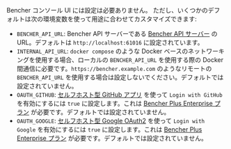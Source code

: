 Bencher コンソール UI には設定は必要ありません。
ただし、いくつかのデフォルトは次の環境変数を使って用途に合わせてカスタマイズできます:

- `BENCHER_API_URL`: Bencher API サーバーである [Bencher API サーバー][server config] の URL。デフォルトは `http://localhost:61016` に設定されています。
- `INTERNAL_API_URL`: `docker compose` のような Docker ベースのネットワーキングを使用する場合、ローカルの `BENCHER_API_URL` を使用する際の Docker 間通信に必要です。`https://bencher.example.com` のようなリモートの `BENCHER_API_URL` を使用する場合は設定しないでください。デフォルトでは設定されていません。
- `OAUTH_GITHUB`: [セルフホスト型 GitHub アプリ][github app] を使って `Login with GitHub` を有効にするには `true` に設定します。これは [Bencher Plus Enterprise プラン][bencher plus enterprise] が必要です。デフォルトでは設定されていません。
- `OAUTH_GOOGLE`: [セルフホスト型 Google OAuth2][google oauth2] を使って `Login with Google` を有効にするには `true` に設定します。これは [Bencher Plus Enterprise プラン][bencher plus enterprise] が必要です。デフォルトでは設定されていません。

[server config]: /ja/docs/reference/server-config/
[github app]: /ja/docs/how-to/github-app/
[bencher plus enterprise]: /pricing/?level=enterprise
[google oauth2]: /ja/docs/how-to/google-oauth/
